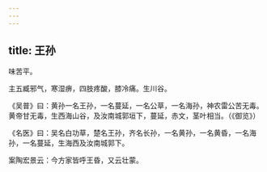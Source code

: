 ```yaml
---
---
---
```

title: 王孙
---



味苦平。

主五臧邪气，寒湿痹，四肢疼酸，膝冷痛。生川谷。

《吴普》曰：黄孙一名王孙，一名蔓延，一名公草，一名海孙，神农雷公苦无毒。黄帝甘无毒，生西海山谷，及汝南城郭垣下，蔓延，赤文，茎叶相当。（《御览》）

《名医》曰：吴名白功草，楚名王孙，齐名长孙，一名黄孙，一名黄昏，一名海孙，一名蔓延，生海西及汝南城郭下。

案陶宏景云：今方家皆呼王昏，又云壮蒙。